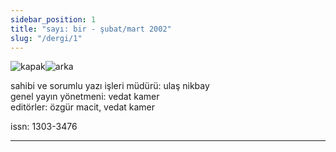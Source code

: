 ```yaml
---
sidebar_position: 1
title: "sayı: bir - şubat/mart 2002"
slug: "/dergi/1"
---
```


![kapak](./../../static/img/ky01_00_caglacomert_zaferyalcinpinar.jpg)![arka](./../../static/img/ky01_36_barisozdemir.jpg)

sahibi ve sorumlu yazı işleri müdürü: ulaş nikbay  
genel yayın yönetmeni: vedat kamer  
editörler: özgür macit, vedat kamer  

issn: 1303-3476

---

<DocCardList />
